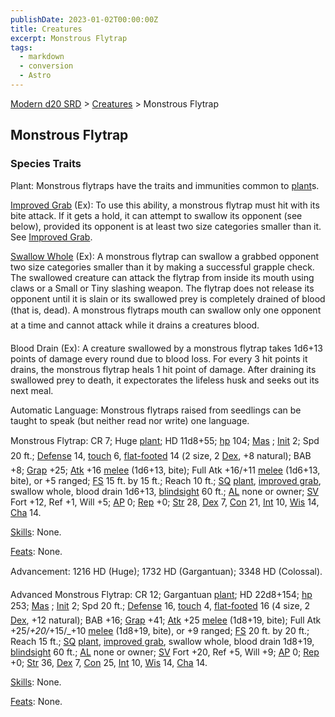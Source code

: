 ```yaml
---
publishDate: 2023-01-02T00:00:00Z
title: Creatures
excerpt: Monstrous Flytrap
tags:
  - markdown
  - conversion
  - Astro
---
```


[Modern d20 SRD](/#modernD20) > [Creatures](modern-d20-srd-creatures-index) > Monstrous Flytrap

## Monstrous Flytrap

### Species Traits

Plant: Monstrous flytraps have the traits and immunities common to [plant](modern-d20-srd-creature-types-plant)s.

[Improved Grab](modern-d20-srd-special-abilities-improved-grab) (Ex): To use this ability, a monstrous flytrap must hit with its bite attack. If it gets a hold, it can attempt to swallow its opponent (see below), provided its opponent is at least two size categories smaller than it. See [Improved Grab](modern-d20-srd-special-abilities-improved-grab).

[Swallow Whole](modern-d20-srd-special-abilities-swallow-whole) (Ex): A monstrous flytrap can swallow a grabbed opponent two size categories smaller than it by making a successful grapple check. The swallowed creature can attack the flytrap from inside its mouth using claws or a Small or Tiny slashing weapon. The flytrap does not release its opponent until it is slain or its swallowed prey is completely drained of blood (that is, dead). A monstrous flytraps mouth can swallow only one opponent at a time and cannot attack while it drains a creatures blood.

Blood Drain (Ex): A creature swallowed by a monstrous flytrap takes 1d6+13 points of damage every round due to blood loss. For every 3 hit points it drains, the monstrous flytrap heals 1 hit point of damage. After draining its swallowed prey to death, it expectorates the lifeless husk and seeks out its next meal.

Automatic Language: Monstrous flytraps raised from seedlings can be taught to speak (but neither read nor write) one language.

Monstrous Flytrap: CR 7; Huge [plant](modern-d20-srd-creature-types-plant); HD 11d8+55; [hp](modern-d20-srd-combat-hit-points) 104; [Mas](modern-d20-srd-creatures-creature-overview) ; [Init](modern-d20-srd-combat-initiative) 2; Spd 20 ft.; [Defense](modern-d20-srd-combat-defense) 14, [touch](modern-d20-srd-combat-attack-actions) 6, [flat-footed](modern-d20-srd-combat-surprise) 14 (2 size, 2 [Dex](modern-d20-srd-basics-ability-scores), +8 natural); BAB +8; [Grap](modern-d20-srd-combat-grapple) +25; [Atk](modern-d20-srd-combat-attack-roll) +16 [melee](modern-d20-srd-combat-attack-roll) (1d6+13, bite); Full Atk +16/+11 [melee](modern-d20-srd-combat-attack-roll) (1d6+13, bite), or +5 ranged; [FS](modern-d20-srd-creatures-creature-overview) 15 ft. by 15 ft.; Reach 10 ft.; [SQ](modern-d20-srd-creatures-creature-overview) [plant](modern-d20-srd-creature-types-plant), [improved grab](modern-d20-srd-special-abilities-improved-grab), swallow whole, blood drain 1d6+13, [blindsight](modern-d20-srd-special-abilities-blindsight) 60 ft.; [AL](modern-d20-srd-basics-allegiances) none or owner; [SV](modern-d20-srd-basics-saving-throws) Fort +12, Ref +1, Will +5; [AP](modern-d20-srd-creatures-creature-overview) 0; [Rep](modern-d20-srd-creatures-creature-overview) +0; [Str](modern-d20-srd-basics-ability-scores) 28, [Dex](modern-d20-srd-basics-ability-scores) 7, [Con](modern-d20-srd-basics-ability-scores) 21, [Int](modern-d20-srd-basics-ability-scores) 10, [Wis](modern-d20-srd-basics-ability-scores) 14, [Cha](modern-d20-srd-basics-ability-scores) 14.

[Skills](modern-d20-srd-skills-index): None.

[Feats](modern-d20-srd-feats-index): None.

Advancement: 1216 HD (Huge); 1732 HD (Gargantuan); 3348 HD (Colossal).

Advanced Monstrous Flytrap: CR 12; Gargantuan [plant](modern-d20-srd-creature-types-plant); HD 22d8+154; [hp](modern-d20-srd-combat-hit-points) 253; [Mas](modern-d20-srd-creatures-creature-overview) ; [Init](modern-d20-srd-combat-initiative) 2; Spd 20 ft.; [Defense](modern-d20-srd-combat-defense) 16, [touch](modern-d20-srd-combat-attack-actions) 4, [flat-footed](modern-d20-srd-combat-surprise) 16 (4 size, 2 [Dex](modern-d20-srd-basics-ability-scores), +12 natural); BAB +16; [Grap](modern-d20-srd-combat-grapple) +41; [Atk](modern-d20-srd-combat-attack-roll) +25 [melee](modern-d20-srd-combat-attack-roll) (1d8+19, bite); Full Atk +25/_+20/_+15/\_+10 [melee](modern-d20-srd-combat-attack-roll) (1d8+19, bite), or +9 ranged; [FS](modern-d20-srd-creatures-creature-overview) 20 ft. by 20 ft.; Reach 15 ft.; [SQ](modern-d20-srd-creatures-creature-overview) [plant](modern-d20-srd-creature-types-plant), [improved grab](modern-d20-srd-special-abilities-improved-grab), swallow whole, blood drain 1d8+19, [blindsight](modern-d20-srd-special-abilities-blindsight) 60 ft.; [AL](modern-d20-srd-basics-allegiances) none or owner; [SV](modern-d20-srd-basics-saving-throws) Fort +20, Ref +5, Will +9; [AP](modern-d20-srd-creatures-creature-overview) 0; [Rep](modern-d20-srd-creatures-creature-overview) +0; [Str](modern-d20-srd-basics-ability-scores) 36, [Dex](modern-d20-srd-basics-ability-scores) 7, [Con](modern-d20-srd-basics-ability-scores) 25, [Int](modern-d20-srd-basics-ability-scores) 10, [Wis](modern-d20-srd-basics-ability-scores) 14, [Cha](modern-d20-srd-basics-ability-scores) 14.

[Skills](modern-d20-srd-skills-index): None.

[Feats](modern-d20-srd-feats-index): None.
